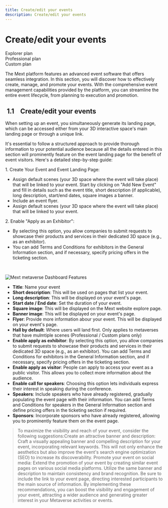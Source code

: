 ```yaml
---
title: Create/edit your events
description: Create/edit your events
---
```


# Create/edit your events

<div class="flex-row">
  <div class="plan">Explorer plan</div>
  <div class="plan">Professional plan</div>
  <div class="plan">Custom plan</div>
</div>

The Mext platform features an advanced event software that offers seamless integration. In this section, you will discover how to effectively create, manage, and promote your events. With the comprehensive event management capabilities provided by the platform, you can streamline the entire event lifecycle, from planning to execution and promotion.

##  1.1    Create/edit your events

When setting up an event, you simultaneously generate its landing page, which can be accessed either from your 3D interactive space's main landing page or through a unique link.

It's essential to follow a structured approach to provide thorough information to your potential audience because all the details entered in this section will prominently feature on the event landing page for the benefit of event visitors. Here's
a detailed step-by-step guide:

1. Create Your Event and Event Landing Page: 

* Assign default scenes (your 3D space where the event will take place) that will be linked to your event. Start by clicking on "Add New Event" and fill in details such as the event title, short description (if applicable), long description, start/end dates, square images a banner.
* Include an event flyer.
* Assign default scenes (your 3D space where the event will take place) that will be linked to your event.

2\. Enable "Apply as an Exhibitor":

* By selecting this option, you allow companies to submit requests to showcase their products and services in their dedicated 3D space (e.g., as an exhibitor).
* You can add Terms and Conditions for exhibitors in the General Information section, and if necessary, specify pricing offers in the ticketing section.

 

![Mext metaverse Dashboard Features](/img/metaverse/create-your-events-add.jpg)

* **Title**: Name your event
* **Short description**: This will be used on pages that list your event.
* **Long description**: This will be displayed on your event's page.
* **Start date / End date**: Set the duration of your event.
* **Square image**: This will be displayed on the Mext website explore page.
* **Banner image**: This will be displayed on your event's page.
* **Flyer**: Provide more information abour your event. This will be displayed on your event's page.
* **Hall by default**: Where users will land first. Only applies to metaverses that have mulmtiple scenes (Professional / Custom plans only)
* **Enable apply as exhibitor**: By selecting this option, you allow companies to submit requests to showcase their products and services in their dedicated 3D space (e.g., as an exhibitor). You can add Terms and Conditions for exhibitors in the General Information section, and if necessary, specify pricing offers in the ticketing section.
* **Enable apply as visitor**: People can apply to access your event as a public visitor. This allows you to collect more information about the audience.
* **Enable call for speakers**: Choosing this option lets individuals express their interest in speaking during the conference.
* **Speakers**: Include speakers who have already registered, gradually populating the event page with their information. You can add Terms and Conditions for speakers in the General Information section and define pricing offers in the ticketing section if required.
* **Sponsors**: Incorporate sponsors who have already registered, allowing you to prominently feature them on the event page.

> To maximize the visibility and reach of your event, consider the following suggestions\:Create an attractive banner and description: Craft a visually appealing banner and compelling description for your event, incorporating relevant keywords. This will not only enhance the aesthetics but also improve the event's search engine optimization (SEO) to increase its discoverability.
> Promote your event on social media: Extend the promotion of your event by creating similar event pages on various social media platforms. Utilize the same banner and description to maintain consistency and brand recognition. Be sure to include the link to your event page, directing interested participants to the main source of information. By implementing these recommendations, you can boost the visibility and engagement of your event, attracting a wider audience and generating greater interest in your Metaverse activities or events.
